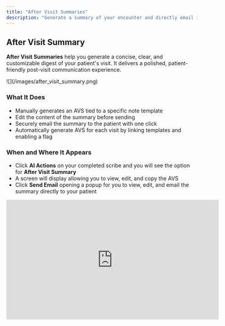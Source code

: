 ```yaml
---
title: "After Visit Summaries"
description: "Generate a summary of your encounter and directly email it to your patient in a single click."
---
```


## After Visit Summary

**After Visit Summaries** help you generate a concise, clear, and customizable digest of your patient's visit. It delivers a polished, patient-friendly post-visit communication experience.

<Frame>
  ![](/images/after_visit_summary.png)
</Frame>

### What It Does

- Manually generates an AVS tied to a specific note template
- Edit the content of the summary before sending
- Securely email the summary to the patient with one click
- Automatically generate AVS for each visit by linking templates and enabling a flag

### When and Where It Appears

- Click **AI Actions** on your completed scribe and you will see the option for **After Visit Summary**
- A screen will display allowing you to view, edit, and copy the AVS
- Click **Send Email** opening a popup for you to view, edit, and email the summary directly to your patient

<Frame>
  <iframe width="560" height="315" src="https://www.youtube.com/embed/T-IPe8U6Lyc?si=4XmW68TJK12OztLM &mute=1" title="YouTube video player" frameborder="0" allow="accelerometer; autoplay; clipboard-write; encrypted-media; gyroscope; picture-in-picture; web-share" referrerpolicy="strict-origin-when-cross-origin" allowfullscreen />
</Frame>

### Customize your AVS

Your After Visit Summary can be customized with your own specific rules and guidelines to follow. Navigate to **AI Studio**, click on **After Visit Summary** and adjust your formatting\!

### Benefits

- Quickly summarize the visit with medically relevant context for your patient -- with goals, instructions, and next steps.
- Reduce time, energy, and our favorite... clicks spent to draft these manually.

<Info>
  For more information on details how to set this up, questions regarding enabling custom AVS templates per scribe template, or anything else, please contact sales or your customer support manager.
</Info>